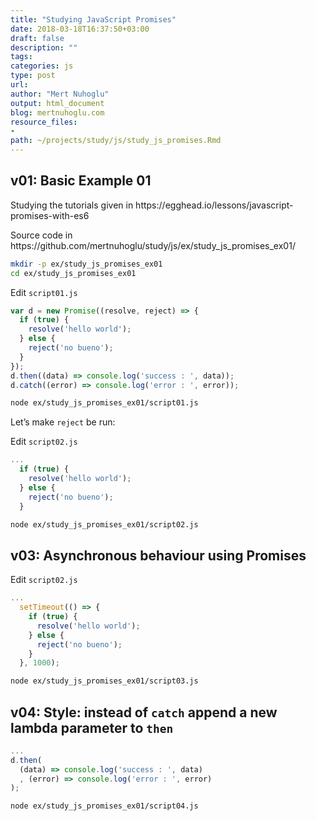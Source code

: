 ```yaml
---
title: "Studying JavaScript Promises"
date: 2018-03-18T16:37:50+03:00 
draft: false
description: ""
tags:
categories: js
type: post
url:
author: "Mert Nuhoglu"
output: html_document
blog: mertnuhoglu.com
resource_files:
- 
path: ~/projects/study/js/study_js_promises.Rmd
---
```


<style>
  .main-container {
    max-width: 1600px !important;
  }
</style>

## v01: Basic Example 01

Studying the tutorials given in https://egghead.io/lessons/javascript-promises-with-es6

Source code in https://github.com/mertnuhoglu/study/js/ex/study_js_promises_ex01/

``` bash
mkdir -p ex/study_js_promises_ex01
cd ex/study_js_promises_ex01
``` 

Edit `script01.js`

``` js
var d = new Promise((resolve, reject) => {
  if (true) {
    resolve('hello world');
  } else {
    reject('no bueno');
  }
});
d.then((data) => console.log('success : ', data));
d.catch((error) => console.log('error : ', error));
``` 

``` bash
node ex/study_js_promises_ex01/script01.js
``` 

Let's make `reject` be run:

Edit `script02.js`

``` js
...
  if (true) {
    resolve('hello world');
  } else {
    reject('no bueno');
  }
``` 

``` bash
node ex/study_js_promises_ex01/script02.js
``` 

## v03: Asynchronous behaviour using Promises

Edit `script02.js`

``` js
...
  setTimeout(() => {
    if (true) {
      resolve('hello world');
    } else {
      reject('no bueno');
    }
  }, 1000);
``` 

``` bash
node ex/study_js_promises_ex01/script03.js
``` 

## v04: Style: instead of `catch` append a new lambda parameter to `then`

``` js
...
d.then(
  (data) => console.log('success : ', data)
  , (error) => console.log('error : ', error)
);
``` 

``` bash
node ex/study_js_promises_ex01/script04.js
``` 

